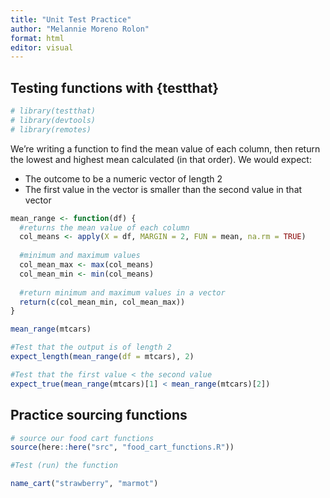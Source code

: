 ```yaml
---
title: "Unit Test Practice"
author: "Melannie Moreno Rolon"
format: html
editor: visual
---
```


## Testing functions with {testthat}

```r
# library(testthat)
# library(devtools)
# library(remotes)
```

We’re writing a function to find the mean value of each column, then return the lowest and highest mean calculated (in that order). We would expect:

- The outcome to be a numeric vector of length 2
- The first value in the vector is smaller than the second value in that vector


```r
mean_range <- function(df) {
  #returns the mean value of each column
  col_means <- apply(X = df, MARGIN = 2, FUN = mean, na.rm = TRUE)
  
  #minimum and maximum values
  col_mean_max <- max(col_means)
  col_mean_min <- min(col_means)
  
  #return minimum and maximum values in a vector
  return(c(col_mean_min, col_mean_max))
}

mean_range(mtcars)
```

```r
#Test that the output is of length 2
expect_length(mean_range(df = mtcars), 2)

#Test that the first value < the second value
expect_true(mean_range(mtcars)[1] < mean_range(mtcars)[2])
```

## Practice sourcing functions

```r
# source our food cart functions
source(here::here("src", "food_cart_functions.R"))

#Test (run) the function

name_cart("strawberry", "marmot")
```


